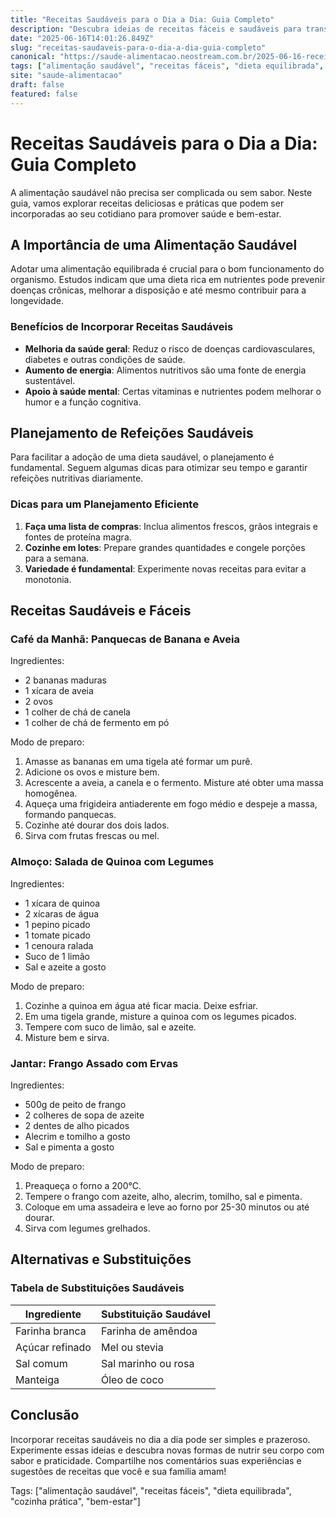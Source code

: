 ```yaml
---
title: "Receitas Saudáveis para o Dia a Dia: Guia Completo"
description: "Descubra ideias de receitas fáceis e saudáveis para transformar sua alimentação diária sem complicações."
date: "2025-06-16T14:01:26.849Z"
slug: "receitas-saudaveis-para-o-dia-a-dia-guia-completo"
canonical: "https://saude-alimentacao.neostream.com.br/2025-06-16-receitas-saudaveis-para-o-dia-a-dia-guia-completo"
tags: ["alimentação saudável", "receitas fáceis", "dieta equilibrada", "cozinha prática", "bem-estar"]
site: "saude-alimentacao"
draft: false
featured: false
---
```


# Receitas Saudáveis para o Dia a Dia: Guia Completo

A alimentação saudável não precisa ser complicada ou sem sabor. Neste guia, vamos explorar receitas deliciosas e práticas que podem ser incorporadas ao seu cotidiano para promover saúde e bem-estar.

## A Importância de uma Alimentação Saudável

Adotar uma alimentação equilibrada é crucial para o bom funcionamento do organismo. Estudos indicam que uma dieta rica em nutrientes pode prevenir doenças crônicas, melhorar a disposição e até mesmo contribuir para a longevidade.

### Benefícios de Incorporar Receitas Saudáveis
- **Melhoria da saúde geral**: Reduz o risco de doenças cardiovasculares, diabetes e outras condições de saúde.
- **Aumento de energia**: Alimentos nutritivos são uma fonte de energia sustentável.
- **Apoio à saúde mental**: Certas vitaminas e nutrientes podem melhorar o humor e a função cognitiva.

## Planejamento de Refeições Saudáveis

Para facilitar a adoção de uma dieta saudável, o planejamento é fundamental. Seguem algumas dicas para otimizar seu tempo e garantir refeições nutritivas diariamente.

### Dicas para um Planejamento Eficiente
1. **Faça uma lista de compras**: Inclua alimentos frescos, grãos integrais e fontes de proteína magra.
2. **Cozinhe em lotes**: Prepare grandes quantidades e congele porções para a semana.
3. **Variedade é fundamental**: Experimente novas receitas para evitar a monotonia.

## Receitas Saudáveis e Fáceis

### Café da Manhã: Panquecas de Banana e Aveia
Ingredientes:

- 2 bananas maduras
- 1 xícara de aveia
- 2 ovos
- 1 colher de chá de canela
- 1 colher de chá de fermento em pó

Modo de preparo:

1. Amasse as bananas em uma tigela até formar um purê.
2. Adicione os ovos e misture bem.
3. Acrescente a aveia, a canela e o fermento. Misture até obter uma massa homogênea.
4. Aqueça uma frigideira antiaderente em fogo médio e despeje a massa, formando panquecas.
5. Cozinhe até dourar dos dois lados.
6. Sirva com frutas frescas ou mel.

### Almoço: Salada de Quinoa com Legumes
Ingredientes:

- 1 xícara de quinoa
- 2 xícaras de água
- 1 pepino picado
- 1 tomate picado
- 1 cenoura ralada
- Suco de 1 limão
- Sal e azeite a gosto

Modo de preparo:

1. Cozinhe a quinoa em água até ficar macia. Deixe esfriar.
2. Em uma tigela grande, misture a quinoa com os legumes picados.
3. Tempere com suco de limão, sal e azeite.
4. Misture bem e sirva.

### Jantar: Frango Assado com Ervas
Ingredientes:

- 500g de peito de frango
- 2 colheres de sopa de azeite
- 2 dentes de alho picados
- Alecrim e tomilho a gosto
- Sal e pimenta a gosto

Modo de preparo:

1. Preaqueça o forno a 200°C.
2. Tempere o frango com azeite, alho, alecrim, tomilho, sal e pimenta.
3. Coloque em uma assadeira e leve ao forno por 25-30 minutos ou até dourar.
4. Sirva com legumes grelhados.

## Alternativas e Substituições

### Tabela de Substituições Saudáveis
| Ingrediente | Substituição Saudável |
|-------------|-----------------------|
| Farinha branca | Farinha de amêndoa  |
| Açúcar refinado | Mel ou stevia      |
| Sal comum   | Sal marinho ou rosa   |
| Manteiga    | Óleo de coco         |

## Conclusão

Incorporar receitas saudáveis no dia a dia pode ser simples e prazeroso. Experimente essas ideias e descubra novas formas de nutrir seu corpo com sabor e praticidade. Compartilhe nos comentários suas experiências e sugestões de receitas que você e sua família amam!

Tags: ["alimentação saudável", "receitas fáceis", "dieta equilibrada", "cozinha prática", "bem-estar"]